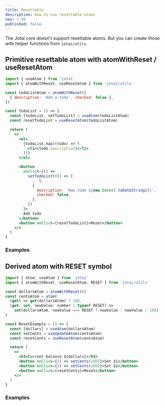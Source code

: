 ```yaml
---
title: Resettable
description: How to use resettable atoms
nav: 7.99
published: false
---
```


The Jotai core doesn't support resettable atoms.
But you can create those with helper functions from `jotai/utils`.

## Primitive resettable atom with atomWithReset / useResetAtom

```jsx
import { useAtom } from 'jotai'
import { atomWithReset, useResetAtom } from 'jotai/utils'

const todoListAtom = atomWithReset([
  { description: 'Add a todo', checked: false },
])

const TodoList = () => {
  const [todoList, setTodoList] = useAtom(todoListAtom)
  const resetTodoList = useResetAtom(todoListAtom)

  return (
    <>
      <ul>
        {todoList.map((todo) => (
          <li>{todo.description}</li>
        ))}
      </ul>

      <button
        onClick={() =>
          setTodoList((l) => [
            ...l,
            {
              description: `New todo ${new Date().toDateString()}`,
              checked: false,
            },
          ])
        }>
        Add todo
      </button>
      <button onClick={resetTodoList}>Reset</button>
    </>
  )
}
```

### Examples

<CodeSandbox id="w91cq" />

## Derived atom with RESET symbol

```jsx
import { atom, useAtom } from 'jotai'
import { atomWithReset, useResetAtom, RESET } from 'jotai/utils'

const dollarsAtom = atomWithReset(0)
const centsAtom = atom(
  (get) => get(dollarsAtom) * 100,
  (get, set, newValue: number | typeof RESET) =>
    set(dollarsAtom, newValue === RESET ? newValue : newValue / 100)
)

const ResetExample = () => {
  const [dollars] = useAtom(dollarsAtom)
  const setCents = useUpdateAtom(centsAtom)
  const resetCents = useResetAtom(centsAtom)

  return (
    <>
      <h3>Current balance ${dollars}</h3>
      <button onClick={() => setCents(100)}>Set $1</button>
      <button onClick={() => setCents(200)}>Set $2</button>
      <button onClick={resetCents}>Reset</button>
    </>
  )
}
```

### Examples

<CodeSandbox id="41c0s" />
